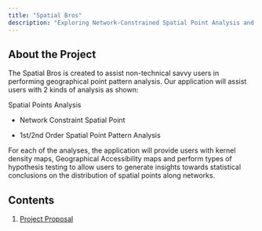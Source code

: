```yaml
---
title: "Spatial Bros"
description: "Exploring Network-Constrained Spatial Point Analysis and Geographical Accessibility"
---
```


## About the Project

The Spatial Bros is created to assist non-technical savvy users in performing geographical point pattern analysis. Our application will assist users with 2 kinds of analysis as shown:

Spatial Points Analysis

-   Network Constraint Spatial Point

-   1st/2nd Order Spatial Point Pattern Analysis

For each of the analyses, the application will provide users with kernel density maps, Geographical Accessibility maps and perform types of hypothesis testing to allow users to generate insights towards statistical conclusions on the distribution of spatial points along networks.

## Contents

1.  [Project Proposal](/proposal.html)
